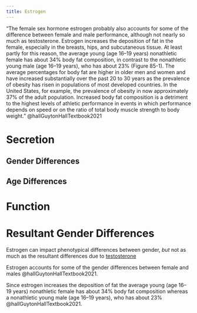 ```yaml
---
title: Estrogen
---
```



"The female sex hormone estrogen probably also accounts for some of the difference between female and male performance, although not nearly so much as testosterone. Estrogen increases the deposition of fat in the female, especially in the breasts, hips, and subcutaneous tissue. At least partly for this reason, the average young (age 16–19 years) nonathletic female has about 34% body fat composition, in contrast to the nonathletic young male (age 16–19 years), who has about 23% (Figure 85-1). The average percentages for body fat are higher in older men and women and have increased substantially over the past 20 to 30 years as the prevalence of obesity has risen in populations of most developed countries. In the United States, for example, the prevalence of obesity in now approximately 37% of the adult population. Increased body fat composition is a detriment to the highest levels of athletic performance in events in which performance depends on speed or on the ratio of total body muscle strength to body weight." @hallGuytonHallTextbook2021 


# Secretion


## Gender Differences


## Age Differences


# Function



# Resultant Gender Differences

:::{.callout-note}
Estrogen can impact phenotypical differences between gender, *but* not as much as the resultant differences due to [testosterone]({{< var ref-testosterone.path >}})
:::

Estrogen accounts for some of the gender differences between female and males @hallGuytonHallTextbook2021. 

Since estrogen increases the deposition of fat the average young (age 16–19 years) nonathletic female has about 34% body fat composition whereas a nonathletic young male (age 16–19 years), who has about 23% @hallGuytonHallTextbook2021.
